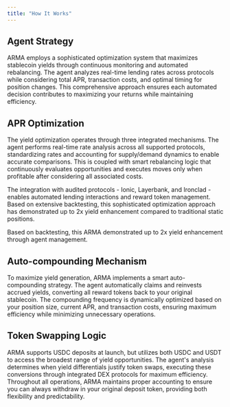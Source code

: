 ```yaml
---
title: "How It Works"
---
```


## Agent Strategy

ARMA employs a sophisticated optimization system that maximizes stablecoin yields through continuous monitoring and automated rebalancing. The agent analyzes real-time lending rates across protocols while considering total APR, transaction costs, and optimal timing for position changes. This comprehensive approach ensures each automated decision contributes to maximizing your returns while maintaining efficiency.

## APR Optimization 

The yield optimization operates through three integrated mechanisms. The agent performs real-time rate analysis across all supported protocols, standardizing rates and accounting for supply/demand dynamics to enable accurate comparisons. This is coupled with smart rebalancing logic that continuously evaluates opportunities and executes moves only when profitable after considering all associated costs.

The integration with audited protocols - Ionic, Layerbank, and Ironclad - enables automated lending interactions and reward token management. Based on extensive backtesting, this sophisticated optimization approach has demonstrated up to 2x yield enhancement compared to traditional static positions.

Based on backtesting, this ARMA demonstrated up to 2x yield enhancement through agent management. 

## Auto-compounding Mechanism

To maximize yield generation, ARMA implements a smart auto-compounding strategy. The agent automatically claims and reinvests accrued yields, converting all reward tokens back to your original stablecoin. The compounding frequency is dynamically optimized based on your position size, current APR, and transaction costs, ensuring maximum efficiency while minimizing unnecessary operations.

## Token Swapping Logic

ARMA supports USDC deposits at launch, but utilizes both USDC and USDT to access the broadest range of yield opportunities. The agent's analysis determines when yield differentials justify token swaps, executing these conversions through integrated DEX protocols for maximum efficiency. Throughout all operations, ARMA maintains proper accounting to ensure you can always withdraw in your original deposit token, providing both flexibility and predictability.
